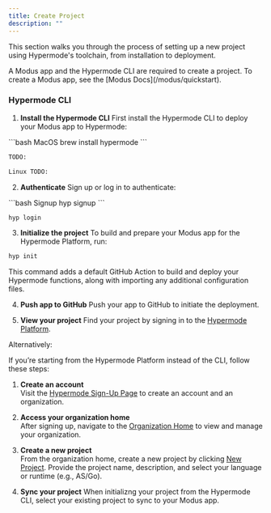 ```yaml
---
title: Create Project
description: ""
---
```


This section walks you through the process of setting up a new project using Hypermode's toolchain, from installation to deployment.

<Note>
  A Modus app and the Hypermode CLI are required to create a project. To create
  a Modus app, see the [Modus Docs](/modus/quickstart).
</Note>

### Hypermode CLI

1. **Install the Hypermode CLI**
   First install the Hypermode CLI to deploy your Modus app to Hypermode:

<CodeGroup>
  ```bash MacOS 
  brew install hypermode
  ```

```bash Windows
TODO:
```

```bash
Linux TODO:
```

</CodeGroup>

2. **Authenticate**
   Sign up or log in to authenticate:

<CodeGroup>
```bash Signup
hyp signup
```

```bash Login
hyp login
```

</CodeGroup>

3. **Initialize the project**
   To build and prepare your Modus app for the Hypermode Platform, run:

```bash
hyp init
```

This command adds a default GitHub Action to build and deploy your Hypermode functions, along with importing any additional configuration files.

4. **Push app to GitHub**
   Push your app to GitHub to initiate the deployment.

5. **View your project** Find your project by signing in to the [Hypermode Platform](hypermode.com/sign-in).

Alternatively:

If you’re starting from the Hypermode Platform instead of the CLI, follow these steps:

1. **Create an account**  
   Visit the [Hypermode Sign-Up Page](http://hypermode.com/sign-up) to create an account and an organization.

2. **Access your organization home**  
   After signing up, navigate to the [Organization Home](http://hypermode.com/go) to view and manage your organization.

3. **Create a new project**  
   From the organization home, create a new project by clicking [New Project](http://hypermode.com/new). Provide the project name, description, and select your language or runtime (e.g., AS/Go).

4. **Sync your project**
   When initializng your project from the Hypermode CLI, select your existing project to sync to your Modus app.
